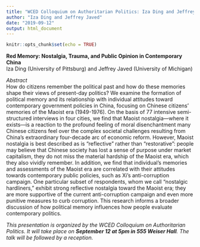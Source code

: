 ```yaml
---
title: "WCED Colloquium on Authoritarian Politics: Iza Ding and Jeffrey Javed"
author: "Iza Ding and Jeffrey Javed"
date: "2019-09-12"
output: html_document
---
```


```r
knitr::opts_chunk$set(echo = TRUE)
```
**Red Memory: Nostalgia, Trauma, and Public Opinion in Contemporary China**\
Iza Ding (University of Pittsburg) and Jeffrey Javed (University of Michigan)\

*Abstract*\
How do citizens remember the political past and how do these memories shape their views of present-day politics? We examine the formation of political memory and its relationship with individual attitudes toward contemporary government policies in China, focusing on Chinese citizens’ memories of the Maoist era (1949-1976). On the basis of 77 intensive semi-structured interviews in four cities, we find that Maoist nostalgia—where it exists—is a reaction to the profound feeling of moral disenchantment many Chinese citizens feel over the complex societal challenges resulting from China’s extraordinary four-decade arc of economic reform. However, Maoist nostalgia is best described as is "reflective" rather than "restorative": people may believe that Chinese society has lost a sense of purpose under market capitalism, they do not miss the material hardship of the Maoist era, which they also vividly remember. In addition, we find that individual’s memories and assessments of the Maoist era are correlated with their attitudes towards contemporary public policies, such as Xi’s anti-corruption campaign. One particular subset of respondents, whom we call “nostalgic hardliners,” exhibit strong reflective nostalgia toward the Maoist era; they are more supportive of the current anti-corruption campaign and even more punitive measures to curb corruption. This research informs a broader discussion of how political memory influences how people evaluate contemporary politics.

*This presentation is organized by the WCED Colloquium on Authoritarian Politics. It will take place on **September 12 at 5pm in 555 Weiser Hall**. The talk will be followed by a reception.*